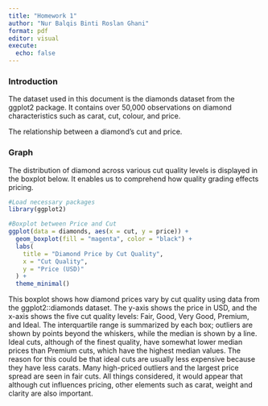 ```yaml
---
title: "Homework 1"
author: "Nur Balqis Binti Roslan Ghani"
format: pdf
editor: visual
execute: 
  echo: false
---
```


### Introduction

The dataset used in this document is the diamonds dataset from the ggplot2 package. It contains over 50,000 observations on diamond characteristics such as carat, cut, colour, and price.

The relationship between a diamond's cut and price.

### Graph

The distribution of diamond across various cut quality levels is displayed in the boxplot below. It enables us to comprehend how quality grading effects pricing.

```r
#Load necessary packages
library(ggplot2)

#Boxplot between Price and Cut
ggplot(data = diamonds, aes(x = cut, y = price)) +
  geom_boxplot(fill = "magenta", color = "black") +
  labs(
    title = "Diamond Price by Cut Quality",
    x = "Cut Quality",
    y = "Price (USD)"
  ) +
  theme_minimal()
```

This boxplot shows how diamond prices vary by cut quality using data from the ggplot2::diamonds dataset. The y-axis shows the price in USD, and the x-axis shows the five cut quality levels: Fair, Good, Very Good, Premium, and Ideal. The interquartile range is summarized by each box; outliers are shown by points beyond the whiskers, while the median is shown by a line. Ideal cuts, although of the finest quality, have somewhat lower median prices than Premium cuts, which have the highest median values. The reason for this could be that ideal cuts are usually less expensive because they have less carats. Many high-priced outliers and the largest price spread are seen in fair cuts. All things considered, it would appear that although cut influences pricing, other elements such as carat, weight and clarity are also important.
